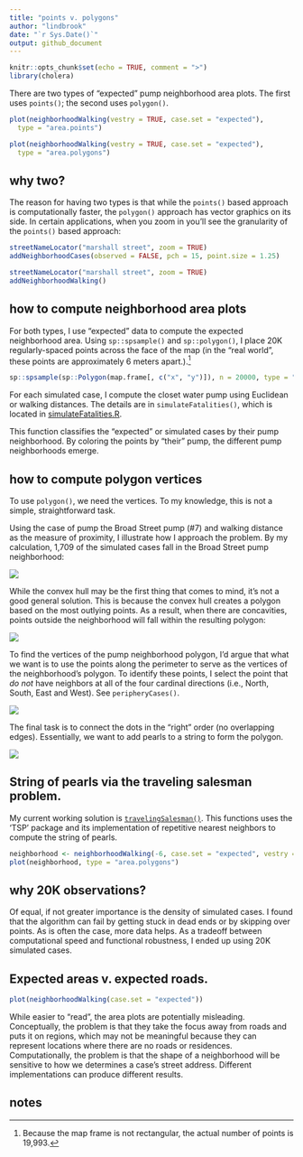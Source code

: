 ```yaml
---
title: "points v. polygons"
author: "lindbrook"
date: "`r Sys.Date()`"
output: github_document
---
```


```r
knitr::opts_chunk$set(echo = TRUE, comment = ">")
library(cholera)
```

There are two types of "expected" pump neighborhood area plots. The first uses `points()`; the second uses `polygon()`.

```r
plot(neighborhoodWalking(vestry = TRUE, case.set = "expected"),
  type = "area.points")
```

```r
plot(neighborhoodWalking(vestry = TRUE, case.set = "expected"),
  type = "area.polygons")
```

## why two?

The reason for having two types is that while the `points()` based approach is computationally faster, the `polygon()` approach has vector graphics on its side. In certain applications, when you zoom in you'll see the granularity of the `points()` based approach:


```r
streetNameLocator("marshall street", zoom = TRUE)
addNeighborhoodCases(observed = FALSE, pch = 15, point.size = 1.25)
```

```r
streetNameLocator("marshall street", zoom = TRUE)
addNeighborhoodWalking()
```

## how to compute neighborhood area plots

For both types, I use "expected" data to compute the expected neighborhood area. Using `sp::spsample()` and `sp::polygon()`, I place 20K regularly-spaced points across the face of the map (in the "real world", these points are approximately 6 meters apart.).^[Because the map frame is not rectangular, the actual number of points is 19,993.]

```r
sp::spsample(sp::Polygon(map.frame[, c("x", "y")]), n = 20000, type = "regular")
```

For each simulated case, I compute the closet water pump using Euclidean or walking distances. The details are in `simulateFatalities()`, which is located in [simulateFatalities.R](https://github.com/lindbrook/cholera/blob/master/R/simulateFatalities.R).

This function classifies the "expected" or simulated cases by their pump neighborhood. By coloring the points by "their" pump, the different pump neighborhoods emerge.

## how to compute polygon vertices

To use `polygon()`, we need the vertices. To my knowledge, this is not a simple, straightforward task.

Using the case of pump the Broad Street pump (#7) and walking distance as the measure of proximity, I illustrate how I approach the problem. By my calculation, 1,709 of the simulated cases fall in the Broad Street pump neighborhood:

![](cloud-1.png)

While the convex hull may be the first thing that comes to mind, it's not a good general solution. This is because the convex hull creates a polygon based on the most outlying points. As a result, when there are concavities, points outside the neighborhood will fall within the resulting polygon:

![](hull-1.png)

To find the vertices of the pump neighborhood polygon, I'd argue that what we want is to use the points along the perimeter to serve as the vertices of the neighborhood's polygon. To identify these points, I select the point that _do not_ have neighbors at all of the four cardinal directions (i.e., North, South, East and West). See `peripheryCases()`.

![](perimeter-1.png)

The final task is to connect the dots in the "right" order (no overlapping edges). Essentially, we want to add pearls to a string to form the polygon.

![](pearl_string-1.png)

## String of pearls via the traveling salesman problem.

My current working solution is  [`travelingSalesman()`](https://github.com/lindbrook/cholera/blob/master/R/pearlString.R). This functions uses the 'TSP' package and its implementation of repetitive nearest neighbors to compute the string of pearls.

```r
neighborhood <- neighborhoodWalking(-6, case.set = "expected", vestry = TRUE)
plot(neighborhood, type = "area.polygons")
```

## why 20K observations?

Of equal, if not greater importance is the density of simulated cases. I found that the algorithm can fail by getting stuck in dead ends or by skipping over points. As is often the case, more data  helps. As a tradeoff between computational speed and functional robustness, I ended up using 20K simulated cases.

## Expected areas v. expected roads.

```r
plot(neighborhoodWalking(case.set = "expected"))
```

While easier to "read", the area plots are potentially misleading. Conceptually, the problem is that they take the focus away from roads and puts it on regions, which may not be meaningful because they can represent locations where there are no roads or residences. Computationally, the problem is that the shape of a neighborhood will be sensitive to how we determines a case's street address. Different implementations can produce different results.

## notes
